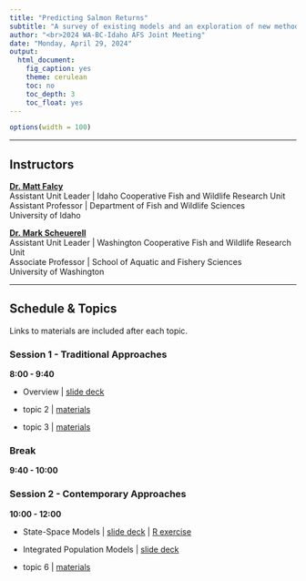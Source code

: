 ```yaml
---
title: "Predicting Salmon Returns"
subtitle: "A survey of existing models and an exploration of new methods for building better predictions"
author: "<br>2024 WA-BC-Idaho AFS Joint Meeting"
date: "Monday, April 29, 2024"
output:
  html_document:
    fig_caption: yes
    theme: cerulean
    toc: no
    toc_depth: 3
    toc_float: yes
---
```


```r
options(width = 100)
```

***

## Instructors

[**Dr. Matt Falcy**](https://www.uidaho.edu/cnr/faculty/falcy)   
Assistant Unit Leader | Idaho Cooperative Fish and Wildlife Research Unit  
Assistant Professor | Department of Fish and Wildlife Sciences  
University of Idaho  

[**Dr. Mark Scheuerell**](https://fish.uw.edu/faculty/mark-scheuerell/)   
Assistant Unit Leader | Washington Cooperative Fish and Wildlife Research Unit  
Associate Professor | School of Aquatic and Fishery Sciences  
University of Washington  

***

## Schedule & Topics

Links to materials are included after each topic.

### Session 1 - Traditional Approaches

__8:00 - 9:40__ 

  * Overview | [slide deck](session_1/forecasting_overview.html)
  
  * topic 2 | [materials](session_1/lec_02.html)

  * topic 3 | [materials](session_1/lec_03.html)

### Break

__9:40 - 10:00__

### Session 2 - Contemporary Approaches

__10:00 - 12:00__

  * State-Space Models | [slide deck](session_2/intro_to_SSMs.html) | [R exercise](session_2/fitting_SSMs.html)
  
  * Integrated Population Models | [slide deck](session_2/intro_to_IPMs.html)
  
  * topic 6 | [materials](session_2/lec_06.html)
  


 

